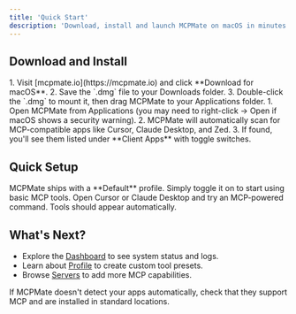 ```yaml
---
title: 'Quick Start'
description: 'Download, install and launch MCPMate on macOS in minutes'
---
```



## Download and Install

<AccordionGroup>
  <Accordion icon="download" title="Download MCPMate">
    1. Visit [mcpmate.io](https://mcpmate.io) and click **Download for macOS**.
    2. Save the `.dmg` file to your Downloads folder.
    3. Double-click the `.dmg` to mount it, then drag MCPMate to your Applications folder.
  </Accordion>
  
  <Accordion icon="rocket" title="First Launch">
    1. Open MCPMate from Applications (you may need to right-click → Open if macOS shows a security warning).
    2. MCPMate will automatically scan for MCP-compatible apps like Cursor, Claude Desktop, and Zed.
    3. If found, you'll see them listed under **Client Apps** with toggle switches.
  </Accordion>
</AccordionGroup>

## Quick Setup

<CardGroup cols={2}>
  <Card title="Enable Default Config" icon="toggle-on">
    MCPMate ships with a **Default** profile. Simply toggle it on to start using basic MCP tools.
  </Card>
  
  <Card title="Test in Your Editor" icon="code">
    Open Cursor or Claude Desktop and try an MCP-powered command. Tools should appear automatically.
  </Card>
</CardGroup>

## What's Next?

- Explore the [Dashboard](/pages/dashboard) to see system status and logs.
- Learn about [Profile](/pages/profile) to create custom tool presets.
- Browse [Servers](/pages/servers) to add more MCP capabilities.

<Callout type="warning">
  If MCPMate doesn't detect your apps automatically, check that they support MCP and are installed in standard locations.
</Callout>


